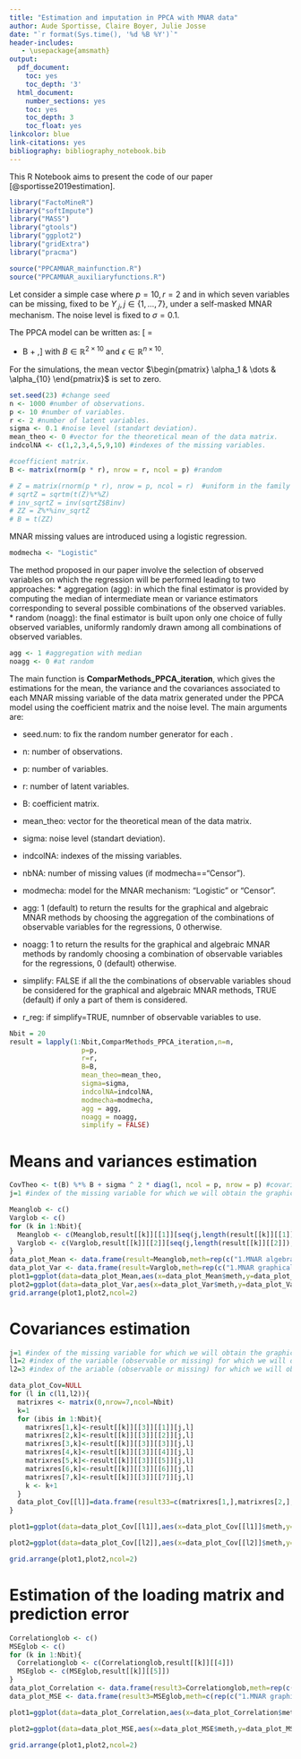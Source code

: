 ```yaml
---
title: "Estimation and imputation in PPCA with MNAR data"
author: Aude Sportisse, Claire Boyer, Julie Josse
date: "`r format(Sys.time(), '%d %B %Y')`"
header-includes:
   - \usepackage{amsmath}
output:
  pdf_document:
    toc: yes
    toc_depth: '3'
  html_document:
    number_sections: yes
    toc: yes
    toc_depth: 3
    toc_float: yes
linkcolor: blue
link-citations: yes
bibliography: bibliography_notebook.bib
---
```



This R Notebook aims to present the code of our paper [@sportisse2019estimation].

```r
library("FactoMineR")
library("softImpute")
library("MASS")
library("gtools")
library("ggplot2")
library("gridExtra")
library("pracma")
```

```r
source("PPCAMNAR_mainfunction.R")
source("PPCAMNAR_auxiliaryfunctions.R")
```


Let consider a simple case where $p = 10, r = 2$ and in which seven variables can be missing, fixed to be $Y_{.j}, j \in \{1, \dots, 7\}$, under a self-masked MNAR mechanism. The noise level is fixed to $\sigma=0.1$. 

The PPCA model can be written as:
\[\begin{pmatrix} Y_{.1} & \dots & Y_{.10} \end{pmatrix}=  \mathbf{1} \begin{pmatrix} \alpha_1 & \dots & \alpha_{10} \end{pmatrix}+ \begin{pmatrix} W_{.1} & W_{.2} \end{pmatrix} B + \epsilon,\]
with $B \in \mathbb{R}^{2\times10}$ and $\epsilon \in \mathbb{R}^{n\times 10}$.  

For the simulations, the mean vector $\begin{pmatrix} \alpha_1 & \dots & \alpha_{10} \end{pmatrix}$ is set to zero. 

```r
set.seed(23) #change seed
n <- 1000 #number of observations. 
p <- 10 #number of variables. 
r <- 2 #number of latent variables.
sigma <- 0.1 #noise level (standart deviation). 
mean_theo <- 0 #vector for the theoretical mean of the data matrix. 
indcolNA <- c(1,2,3,4,5,9,10) #indexes of the missing variables. 

#coefficient matrix. 
B <- matrix(rnorm(p * r), nrow = r, ncol = p) #random

# Z = matrix(rnorm(p * r), nrow = p, ncol = r)  #uniform in the family of r orthogonal vectors in dim p
# sqrtZ = sqrtm(t(Z)%*%Z) 
# inv_sqrtZ = inv(sqrtZ$Binv)
# ZZ = Z%*%inv_sqrtZ
# B = t(ZZ)
```

MNAR missing values are introduced using a logistic regression.

```r
modmecha <- "Logistic" 
```


The method proposed in our paper involve the selection of observed variables on which the regression will be performed leading to two approaches: 
* aggregation (agg): in which the final estimator is provided by computing the median of intermediate mean or variance estimators corresponding to several possible combinations of the observed variables.
* random (noagg): the final estimator is built upon only one choice of fully observed variables, uniformly randomly drawn among all combinations of observed variables.


```r
agg <- 1 #aggregation with median
noagg <- 0 #at random
```

The main function is **ComparMethods_PPCA_iteration**, which gives the estimations for the mean, the variance and the covariances associated to each MNAR missing variable of the data matrix generated under the PPCA model using the coefficient matrix and the noise level. The main arguments are: 

* seed.num: to fix the random number generator for each . 

* n: number of observations. 

* p: number of variables. 

* r: number of latent variables.

* B: coefficient matrix. 

* mean_theo: vector for the theoretical mean of the data matrix. 

* sigma: noise level (standart deviation). 

* indcolNA: indexes of the missing variables. 

* nbNA: number of missing values (if modmecha=="Censor").

* modmecha: model for the MNAR mechanism: "Logistic" or "Censor". 

* agg: 1 (default) to return the results for the graphical and algebraic MNAR methods by choosing the aggregation of the combinations of observable variables for the regressions, 0 otherwise.

* noagg: 1 to return the results for the graphical and algebraic MNAR methods by randomly choosing a combination of observable variables for the regressions, 0 (default) otherwise.

* simplify: FALSE if all the the combinations of observable variables shoud be considered for the graphical and algebraic MNAR methods, TRUE (default) if only a part of them is considered. 

* r_reg: if simplify=TRUE, numnber of observable variables to use.



```r
Nbit = 20
result = lapply(1:Nbit,ComparMethods_PPCA_iteration,n=n,
                  p=p,
                  r=r,
                  B=B,
                  mean_theo=mean_theo,
                  sigma=sigma,
                  indcolNA=indcolNA,
                  modmecha=modmecha,
                  agg = agg,
                  noagg = noagg,
                  simplify = FALSE)
```


# Means and variances estimation

```r
CovTheo <- t(B) %*% B + sigma ^ 2 * diag(1, ncol = p, nrow = p) #covariance matrix (theoretical) computation
j=1 #index of the missing variable for which we will obtain the graphics.
```


```r
Meanglob <- c()
Varglob <- c()
for (k in 1:Nbit){
  Meanglob <- c(Meanglob,result[[k]][[1]][seq(j,length(result[[k]][[1]]),by=length(indcolNA))])
  Varglob <- c(Varglob,result[[k]][[2]][seq(j,length(result[[k]][[2]]),by=length(indcolNA))])
}
data_plot_Mean <- data.frame(result=Meanglob,meth=rep(c("1.MNAR algebraic","6.CC","2.MAR","4.Soft","5.Mean","3.MAREM"),Nbit))
data_plot_Var <- data.frame(result=Varglob,meth=rep(c("1.MNAR graphical","2.MNAR algebraic","7.CC","3.MAR","5.Soft","6.Mean","4.MAREM"),Nbit))
plot1=ggplot(data=data_plot_Mean,aes(x=data_plot_Mean$meth,y=data_plot_Mean$result))+geom_boxplot()+geom_hline(yintercept = mean_theo,color = "red")+ylab(paste("Mean",indcolNA[j]))+xlab("")+scale_x_discrete(labels=c("MNAR","MAR","EMMAR","SoftMAR","Mean","Del")) +theme(axis.title.x=element_text(size=22),axis.title.y=element_text(size=22),axis.text.x=element_text(size=22,angle=45),axis.text.y=element_text(size=22),title=element_text(size=22)) + theme(legend.position='none')
plot2=ggplot(data=data_plot_Var,aes(x=data_plot_Var$meth,y=data_plot_Var$result))+geom_boxplot()+geom_hline(yintercept = CovTheo[indcolNA[j],indcolNA[j]],color = "red")+ylab(paste("Variance",indcolNA[j]))+xlab("")+scale_x_discrete(labels=c("MNAR graph","MNAR alg","MAR","EMMAR","SoftMAR","Mean","Del")) +theme(axis.title.x=element_text(size=22),axis.title.y=element_text(size=22),axis.text.x=element_text(size=22,angle=45),axis.text.y=element_text(size=22),title=element_text(size=22)) + theme(legend.position='none')+ylim(c(median(Varglob)-2,median(Varglob)+2))
grid.arrange(plot1,plot2,ncol=2)
```



# Covariances estimation

```r
j=1 #index of the missing variable for which we will obtain the graphics.
l1=2 #index of the variable (observable or missing) for which we will obtain the graphics.
l2=3 #index of the ariable (observable or missing) for which we will obtain the graphics.
```


```r
data_plot_Cov=NULL
for (l in c(l1,l2)){
  matrixres <- matrix(0,nrow=7,ncol=Nbit)
  k=1
  for (ibis in 1:Nbit){
    matrixres[1,k]<-result[[k]][[3]][[1]][j,l]
    matrixres[2,k]<-result[[k]][[3]][[2]][j,l]
    matrixres[3,k]<-result[[k]][[3]][[3]][j,l]
    matrixres[4,k]<-result[[k]][[3]][[4]][j,l]
    matrixres[5,k]<-result[[k]][[3]][[5]][j,l]
    matrixres[6,k]<-result[[k]][[3]][[6]][j,l]
    matrixres[7,k]<-result[[k]][[3]][[7]][j,l]
    k <- k+1
  }
  data_plot_Cov[[l]]=data.frame(result33=c(matrixres[1,],matrixres[2,],matrixres[3,],matrixres[4,],matrixres[5,],matrixres[6,],matrixres[7,]),meth=c(rep("1.MNAR graphical",Nbit),rep("2.MNAR algebraic",Nbit),rep("7.CC",Nbit),rep("3.MAR",Nbit),rep("5.Soft",Nbit),rep("6.Mean",Nbit),rep("4.MAREM",Nbit)))
}

plot1=ggplot(data=data_plot_Cov[[l1]],aes(x=data_plot_Cov[[l1]]$meth,y=data_plot_Cov[[l1]]$result33)) + geom_boxplot()  + ylab(paste("Covariance",j,l1))+xlab("")+scale_x_discrete(labels=c("MNAR graph","MNAR alg","MAR","EMMAR","SoftMAR","Mean","Del")) + geom_hline(yintercept = CovTheo[j,l1],color = "red") +theme(axis.title.x=element_text(size=22),axis.title.y=element_text(size=22),axis.text.x=element_text(size=22,angle=45),axis.text.y=element_text(size=22),title=element_text(size=22)) + theme(legend.position='none') +ylim(c(median(data_plot_Cov[[l1]]$result33)-2,median(data_plot_Cov[[l1]]$result33)+2))

plot2=ggplot(data=data_plot_Cov[[l2]],aes(x=data_plot_Cov[[l2]]$meth,y=data_plot_Cov[[l2]]$result33)) + geom_boxplot()  + ylab(paste("Covariance",j,31))+xlab("")+scale_x_discrete(labels=c("MNAR graph","MNAR alg","MAR","EMMAR","SoftMAR","Mean","Del")) + geom_hline(yintercept = CovTheo[j,l2],color = "red") +theme(axis.title.x=element_text(size=22),axis.title.y=element_text(size=22),axis.text.x=element_text(size=22,angle=45),axis.text.y=element_text(size=22),title=element_text(size=22)) + theme(legend.position='none')+ylim(c(median(data_plot_Cov[[l2]]$result33)-2,median(data_plot_Cov[[l2]]$result33)+2))

grid.arrange(plot1,plot2,ncol=2)
```


# Estimation of the loading matrix and prediction error

```r
Correlationglob <- c()
MSEglob <- c()
for (k in 1:Nbit){
  Correlationglob <- c(Correlationglob,result[[k]][[4]])
  MSEglob <- c(MSEglob,result[[k]][[5]])
}
data_plot_Correlation <- data.frame(result3=Correlationglob,meth=rep(c("1.MNAR graphical","2.MNAR algebraic","3.MAR","5.Soft","6.Mean","4.MAREM"),Nbit))
data_plot_MSE <- data.frame(result3=MSEglob,meth=c(rep(c("1.MNAR graphical","2.MNAR algebraic","3.MAR","5.Soft","6.Mean","4.MAREM"),Nbit)))

plot1=ggplot(data=data_plot_Correlation,aes(x=data_plot_Correlation$meth,y=data_plot_Correlation$result3))+geom_boxplot()+ylab("Correlation")+xlab("")+scale_x_discrete(labels=c("MNAR graph","MNAR alg","MAR","EMMAR","SoftMAR","Mean"))+theme(axis.title.x=element_text(size=22),axis.title.y=element_text(size=22),axis.text.x=element_text(size=22,angle=45),axis.text.y=element_text(size=22),title=element_text(size=22)) + theme(legend.position='none')

plot2=ggplot(data=data_plot_MSE,aes(x=data_plot_MSE$meth,y=data_plot_MSE$result3))+geom_boxplot()+ylab("Prediction error")+xlab("")+scale_x_discrete(labels=c("MNAR graph","MNAR alg","MAR","EMMAR","SoftMAR","Mean"))+theme(axis.title.x=element_text(size=22),axis.title.y=element_text(size=22),axis.text.x=element_text(size=22,angle=45),axis.text.y=element_text(size=22),title=element_text(size=22)) + theme(legend.position='none')+ylim(c(0,2))

grid.arrange(plot1,plot2,ncol=2)
```


